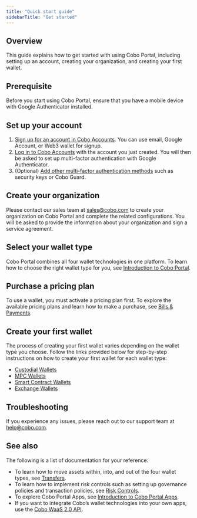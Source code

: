 ```yaml
---
title: "Quick start guide"
sidebarTitle: "Get started"
---
```


## Overview

This guide explains how to get started with using Cobo Portal, including setting up an account, creating your organization, and creating your first wallet.

## Prerequisite

Before you start using Cobo Portal, ensure that you have a mobile device with Google Authenticator installed.

## Set up your account

1. [Sign up for an account in Cobo Accounts](/en/accounts/sign-up). You can use email, Google Account, or Web3 wallet for signup.
2. [Log in to Cobo Accounts](/en/accounts/log-in) with the account you just created. You will then be asked to set up multi-factor authentication with Google Authenticator.
3. (Optional) [Add other multi-factor authentication methods](/en/accounts/set-up-mfa) such as security keys or Cobo Guard.

## Create your organization

Please contact our sales team at [sales@cobo.com](mailto:sales@cobo.com) to create your organization on Cobo Portal and complete the related configurations. You will be asked to provide the information about your organization and sign a service agreement.

## Select your wallet type

Cobo Portal combines all four wallet technologies in one platform. To learn how to choose the right wallet type for you, see [Introduction to Cobo Portal](/en/portal/introduction).

## Purchase a pricing plan

To use a wallet, you must activate a pricing plan first. To explore the available pricing plans and learn how to make a purchase, see [Bills & Payments](/en/portal/bills-and-payments/introduction).

## Create your first wallet

The process of creating your first wallet varies depending on the wallet type you choose. Follow the links provided below for step-by-step instructions on how to create your first wallet for each wallet type:

- [Custodial Wallets](/en/portal/custodial-wallets/set-up)
- [MPC Wallets](/en/portal/mpc-wallets/ocw/set-up)
- [Smart Contract Wallets](/en/portal/smart-contract-wallets/create)
- [Exchange Wallets](/en/portal/exchange-wallets/set-up)

## Troubleshooting

If you experience any issues, please reach out to our support team at [help@cobo.com](mailto:help@cobo.com).

## See also

The following is a list of documentation for your reference:

- To learn how to move assets within, into, and out of the four wallet types, see [Transfers](/en/portal/transfers/introduction).
- To learn how to implement risk controls such as setting up governance policies and transaction policies, see [Risk Controls](/en/portal/risk-controls/introduction).
- To explore Cobo Portal Apps, see [Introduction to Cobo Portal Apps](/en/portal/portal-apps/introduction).
- If you want to integrate Cobo’s wallet technologies into your own apps, use the [Cobo WaaS 2.0 API](https://www.cobo.com/developers/v2/guides/overview/introduction).